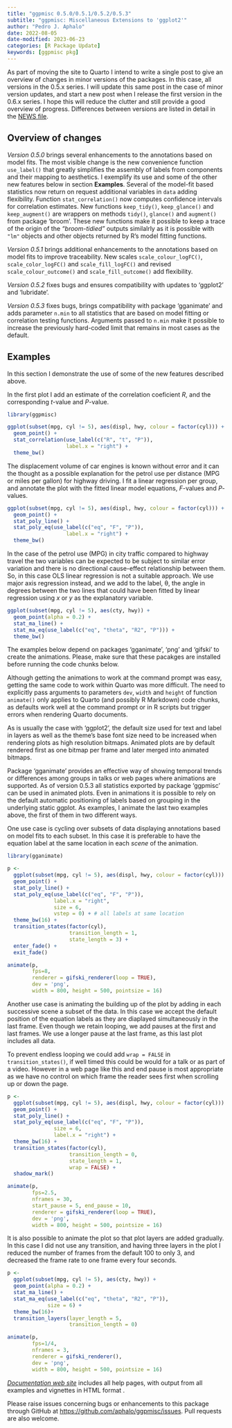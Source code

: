 ```yaml
---
title: "ggpmisc 0.5.0/0.5.1/0.5.2/0.5.3"
subtitle: "ggpmisc: Miscellaneous Extensions to 'ggplot2'"
author: "Pedro J. Aphalo"
date: 2022-08-05
date-modified: 2023-06-23
categories: [R Package Update]
keywords: [ggpmisc pkg]
---
```


::: callout-note

As part of moving the site to Quarto I intend to write a single post to give an
overview of changes in minor versions of the packages. In this case, all
versions in the 0.5.x series. I will update this same post in the case of minor
version updates, and start a new post when I release the first version in the
0.6.x series. I hope this will reduce the clutter and still provide a good
overview of progress. Differences between versions are listed in detail in the
[NEWS file](https://docs.r4photobiology.info/ggpmisc/news/).

:::

## Overview of changes

_Version 0.5.0_ brings several enhancements to the annotations based on model fits. The most visible change is the new convenience function `use_label()` that greatly simplifies the assembly of labels from components and their mapping to aesthetics. I exemplify its use and some of the other new features below in section **Examples**. Several of the model-fit based statistics now return on request additional variables in `data` adding flexibility. Function `stat_correlation()` now computes confidence intervals for correlation estimates. New functions `keep_tidy()`, `keep_glance()` and `keep_augment()` are wrappers on methods `tidy()`, `glance()` and `augment()` from package 'broom'. These new functions make it possible to keep a trace of the origin of the _"broom-tidied"_ outputs similalrly as it is possible with `"lm"` objects and other objects returned by R's model fitting functions.

_Version 0.5.1_ brings additional enhancements to the annotations based on model fits to improve traceability. New scales `scale_colour_logFC()`, `scale_color_logFC()` and `scale_fill_logFC()` and revised `scale_colour_outcome()` and `scale_fill_outcome()` add flexibility.

_Version 0.5.2_ fixes bugs and ensures compatibility with updates to 'ggplot2' and 'lubridate'. 

_Version 0.5.3_ fixes bugs, brings compatibility with package 'gganimate' and adds parameter `n.min` to all statistics that are based on model fitting or correlation testing functions. Arguments passed to `n.min` make it possible to increase the previously hard-coded limit that remains in most cases as the default.

## Examples

In this section I demonstrate the use of some of the new features described above.

In the first plot I add an estimate of the correlation coeficient _R_, and the corresponding _t_-value and _P_-value.

```r
library(ggpmisc)
```

```r
ggplot(subset(mpg, cyl != 5), aes(displ, hwy, colour = factor(cyl))) +
  geom_point() +
  stat_correlation(use_label(c("R", "t", "P")),
                   label.x = "right") +
  theme_bw()
```

The displacement volume of car engines is known without error and it can the thought as a possible explanation for the petrol use per distance (MPG or miles per gallon) for highway driving. I fit a linear regression per group, and annotate the plot with the fitted linear model equations, _F_-values and _P_-values.

```r
ggplot(subset(mpg, cyl != 5), aes(displ, hwy, colour = factor(cyl))) +
  geom_point() +
  stat_poly_line() +
  stat_poly_eq(use_label(c("eq", "F", "P")),
                   label.x = "right") +
  theme_bw()
```

In the case of the petrol use (MPG) in city traffic compared to highway travel the two variables can be expected to be subject to similar error variation and there is no directional cause-effect relationship between them. So, in this case OLS linear regression is not a suitable approach. We use major axis regression instead, and we add to the label, θ, the angle in degrees between the two lines that could have been fitted by linear regression using _x_ or _y_ as the explanatory variable.

```r
ggplot(subset(mpg, cyl != 5), aes(cty, hwy)) +
  geom_point(alpha = 0.2) +
  stat_ma_line() +
  stat_ma_eq(use_label(c("eq", "theta", "R2", "P"))) +
  theme_bw()
```

::: callout-warning
The examples below depend on packages 'gganimate', 'png' and 'gifski' to create the animations. Please, make sure that these pacakges are installed before running the code chunks below.

Although getting the animations to work at the command prompt was easy, getting the same code to work within Quarto was more difficult. The need to explicitly pass arguments to parameters `dev`, `width` and `height` of function `animate()` only applies to Quarto (and possibly R Markdown) code chunks, as defaults work well at the command prompt or in R scripts but trigger errors when rendering Quarto documents.

As is usually the case with 'ggplot2', the default size used for text and label in layers as well as the theme's base font size need to be increased when rendering plots as high resolution bitmaps. Animated plots are by default rendered first as one bitmap per frame and later merged into animated bitmaps.
:::

Package 'gganimate' provides an effective way of showing temporal trends or differences among groups in talks or web pages where animations are supported. As of version 0.5.3 all statistics exported by package 'ggpmisc' can be used in animated plots. Even in animations it is possible to rely on the default automatic positioning of labels based on grouping in the underlying static ggplot. As examples, I animate the last two examples above, the first of them in two different ways.

One use case is cycling over subsets of data displaying annotations based on model fits to each subset. In this case it is preferable to have the equation label at the same location in each _scene_ of the animation.

```r
library(gganimate)
```

```r
p <- 
  ggplot(subset(mpg, cyl != 5), aes(displ, hwy, colour = factor(cyl))) +
  geom_point() +
  stat_poly_line() +
  stat_poly_eq(use_label(c("eq", "F", "P")),
               label.x = "right",
               size = 6,
               vstep = 0) + # all labels at same location
  theme_bw(16) +
  transition_states(factor(cyl),
                    transition_length = 1,
                    state_length = 3) + 
  enter_fade() +
  exit_fade()

animate(p, 
        fps=8, 
        renderer = gifski_renderer(loop = TRUE), 
        dev = 'png',
        width = 800, height = 500, pointsize = 16)
```

Another use case is animating the building up of the plot by adding in each successive scene a subset of the data. In this case we accept the default position of the equation labels as they are diaplayed simultaneously in the last frame. Even though we retain looping, we add pauses at the first and last frames. We use a longer pause at the last frame, as this last plot includes all data.

To prevent endless looping we could add `wrap = FALSE` in `transition_states()`, if well timed this could be would for a talk or as part of a video. However in a web page like this and end pause is most appropriate as we have no control on which frame the reader sees first when scrolling up or down the page.

```r
p <- 
  ggplot(subset(mpg, cyl != 5), aes(displ, hwy, colour = factor(cyl))) +
  geom_point() +
  stat_poly_line() +
  stat_poly_eq(use_label(c("eq", "F", "P")),
               size = 6,
               label.x = "right") +
  theme_bw(16) +
  transition_states(factor(cyl),
                    transition_length = 0,
                    state_length = 1,
                    wrap = FALSE) + 
  shadow_mark()

animate(p, 
        fps=2.5,
        nframes = 30,
        start_pause = 5, end_pause = 10,
        renderer = gifski_renderer(loop = TRUE), 
        dev = 'png',
        width = 800, height = 500, pointsize = 16)
```

It is also possible to animate the plot so that plot layers are added gradually. In this case I did not use any transition, and having three layers in the plot I reduced the number of frames from the default 100 to only 3, and decreased the frame rate to one frame every four seconds. 

```r
p <-
  ggplot(subset(mpg, cyl != 5), aes(cty, hwy)) +
  geom_point(alpha = 0.2) +
  stat_ma_line() +
  stat_ma_eq(use_label(c("eq", "theta", "R2", "P")),
             size = 6) +
  theme_bw(16)+
  transition_layers(layer_length = 5,
                    transition_length = 0)

animate(p, 
        fps=1/4,
        nframes = 3,
        renderer = gifski_renderer(), 
        dev = 'png',
        width = 800, height = 500, pointsize = 16)
```

::: callout-note

[*Documentation web site*](http://docs.r4photobiology.info/ggpmisc/) includes all help pages, with output from all examples and vignettes in HTML format .

Please raise issues concerning bugs or enhancements to this package through GitHub at <https://github.com/aphalo/ggpmisc/issues>. Pull requests are also welcome.

:::

